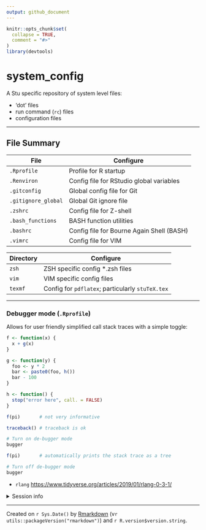 ```yaml
---
output: github_document
---
```


<!-- README.md is generated from README.Rmd. Please edit that file -->


```r
knitr::opts_chunk$set(
  collapse = TRUE,
  comment = "#>"
)
library(devtools)
```

# system_config
A Stu specific repository of system level files:

* 'dot' files
* run command (`rc`) files
* configuration files

---------

## File Summary
| File               | Configure                |
|------------------- | ------------------------ |
| `.Rprofile`        | Profile for R startup
| `.Renviron`        | Config file for RStudio global variables
| `.gitconfig`       | Global config file for Git
| `.gitignore_global`| Global Git ignore file
| `.zshrc`           | Config file for Z-shell
| `.bash_functions`  | BASH function utilities 
| `.bashrc`          | Config file for Bourne Again Shell (BASH)
| `.vimrc`           | Config file for VIM

| Directory          | Configure                |
|------------------- | ------------------------ |
| `zsh`              | ZSH specific config *.zsh files
| `vim`              | VIM specific config files
| `texmf`            | Config for `pdflatex`; particularly `stuTeX.tex`


-------------


### Debugger mode (`.Rprofile`)
Allows for user friendly simplified call stack traces with a simple toggle:

```r
f <- function(x) {
  x + g(x)
}

g <- function(y) {
  foo <- y * 2
  bar <- paste0(foo, h())
  bar - 100
}

h <- function() {
  stop("error here", call. = FALSE)
}

f(pi)       # not very informative

traceback() # traceback is ok

# Turn on de-bugger mode
bugger

f(pi)       # automatically prints the stack trace as a tree

# Turn off de-bugger mode
bugger
```

* `rlang` [https://www.tidyverse.org/articles/2019/01/rlang-0-3-1/](https://www.tidyverse.org/articles/2019/01/rlang-0-3-1/)



<details>
<summary>Session info</summary>
```r
session_info()
```
</details>

-------------

Created on `r Sys.Date()` by [Rmarkdown](https://github.com/rstudio/rmarkdown)
(v`r utils::packageVersion("rmarkdown")`) and `r R.version$version.string`.
